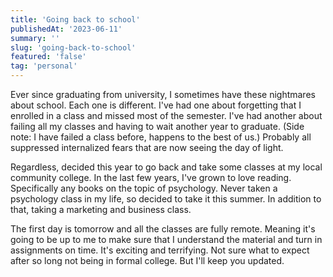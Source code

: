 ```yaml
---
title: 'Going back to school'
publishedAt: '2023-06-11'
summary: ''
slug: 'going-back-to-school'
featured: 'false'
tag: 'personal'
---
```


Ever since graduating from university, I sometimes have these nightmares about school. Each one is different. I've had one about forgetting that I enrolled in a class and missed most of the semester. I've had another about failing all my classes and having to wait another year to graduate. (Side note: I have failed a class before, happens to the best of us.) Probably all suppressed internalized fears that are now seeing the day of light.

Regardless, decided this year to go back and take some classes at my local community college. In the last few years, I've grown to love reading. Specifically any books on the topic of psychology. Never taken a psychology class in my life, so decided to take it this summer. In addition to that, taking a marketing and business class.

The first day is tomorrow and all the classes are fully remote. Meaning it's going to be up to me to make sure that I understand the material and turn in assignments on time. It's exciting and terrifying. Not sure what to expect after so long not being in formal college. But I'll keep you updated.